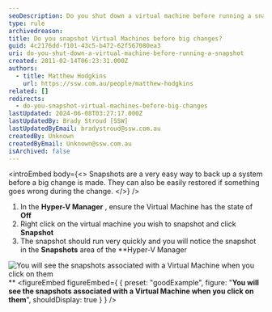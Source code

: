 ```yaml
---
seoDescription: Do you shut down a virtual machine before running a snapshot?
type: rule
archivedreason:
title: Do you snapshot Virtual Machines before big changes?
guid: 4c2176dd-f101-43c5-b472-62f567080ea3
uri: do-you-shut-down-a-virtual-machine-before-running-a-snapshot
created: 2011-02-14T06:23:31.000Z
authors:
  - title: Matthew Hodgkins
    url: https://ssw.com.au/people/matthew-hodgkins
related: []
redirects:
  - do-you-snapshot-virtual-machines-before-big-changes
lastUpdated: 2024-06-08T03:27:17.000Z
lastUpdatedBy: Brady Stroud [SSW]
lastUpdatedByEmail: bradystroud@ssw.com.au
createdBy: Unknown
createdByEmail: Unknown@ssw.com.au
isArchived: false
---
```


<introEmbed
  body={<>
Snapshots are a very easy way to back up a system before a big change is made. They can also be easily restored if something goes wrong during the change.
  </>}
/>
1. In the **Hyper-V Manager** , ensure the Virtual Machine has the state of **Off**
2. Right click on the virtual machine you wish to snapshot and click **Snapshot**
3. The snapshot should run very quickly and you will notice the snapshot in the **Snapshots** area of the \*\*Hyper-V Manager

![You will see the snapshots associated with a Virtual Machine when you click on them](/uploads/rules/do-you-shut-down-a-virtual-machine-before-running-a-snapshot/snapshot-while-off.jpg)\*\*
<figureEmbed figureEmbed={ {
  preset: "goodExample",
  figure: "**You will see the snapshots associated with a Virtual Machine when you click on them**",
  shouldDisplay: true
} } />
